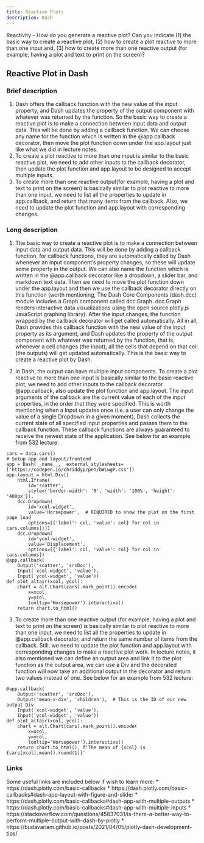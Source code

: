 ```yaml
---
title: Reactive Plots 
description: Dash
---
```



Reactivity - How do you generate a reactive plot? Can you indicate (1) the basic way to create a reactive plot, (2) how to create a plot reactive to more than one input and, (3) how to create more than one reactive output (for example, having a plot and text to print on the screen)?

## Reactive Plot in Dash
### Brief description
(1) Dash offers the callback function with the new value of the input property, and Dash updates the property of the output component with whatever was returned by the function. So the basic way to create a reactive plot is to make a connection between input data and output data. This will be done by adding a callback function. We can choose any name for the function which is written in the @app.callback decorator, then move the plot function down under the app.layout just like what we did in lecture notes.
(2) To create a plot reactive to more than one input is similar to the basic reactive plot, we need to add other inputs to the callback decorator, then update the plot function and app.layout to be designed to accept multiple inputs.
(3) To create more than one reactive output(for example, having a plot and text to print on the screen) is basically similar to plot reactive to more than one input, we need to list all the properties to update in app.callback, and return that many items from the callback. Also, we need to update the plot function and app.layout with corresponding changes.

### Long description
(1) The basic way to create a reactive plot is to make a connection between input data and output data. This will be done by adding a callback function, for callback functions, they are automatically called by Dash whenever an input component's property changes, so these will update some property in the output. We can also name the function which is written in the @app.callback decorator like a dropdown, a slider bar, and markdown text data. Then we need to move the plot function down under the app.layout and then we use the callback decorator directly on this function (worth mentioning, The Dash Core Components (dash.dcc) module includes a Graph component called dcc.Graph. dcc.Graph renders interactive data visualizations using the open source plotly.js JavaScript graphing library). After the input changes, the function wrapped by the callback decorator will get called automatically. All in all, Dash provides this callback function with the new value of the input property as its argument, and Dash updates the property of the output component with whatever was returned by the function, that is, whenever a cell changes (the input), all the cells that depend on that cell (the outputs) will get updated automatically. This is the basic way to create a reactive plot by Dash.

(2) In Dash, the output can have multiple input components. To create a plot reactive to more than one input is basically similar to the basic reactive plot, we need to add other inputs to the callback decorator @app.callback, also update the plot function and app.layout. The input arguments of the callback are the current value of each of the input properties, in the order that they were specified. This is worth mentioning when a Input updates once (i.e. a user can only change the value of a single Dropdown in a given moment), Dash collects the current state of all specified input properties and passes them to the callback function. These callback functions are always guaranteed to receive the newest state of the application. See below for an example from 532 lecture:
```
cars = data.cars()
# Setup app and layout/frontend
app = Dash(__name__,  external_stylesheets=['https://codepen.io/chriddyp/pen/bWLwgP.css'])
app.layout = html.Div([
    html.Iframe(
        id='scatter',
        style={'border-width': '0', 'width': '100%', 'height': '400px'}),
    dcc.Dropdown(
        id='xcol-widget',
        value='Horsepower',  # REQUIRED to show the plot on the first page load
        options=[{'label': col, 'value': col} for col in cars.columns])])
    dcc.Dropdown(
        id='ycol-widget',
        value='Displacement',
        options=[{'label': col, 'value': col} for col in cars.columns])
@app.callback(
    Output('scatter', 'srcDoc'),
    Input('xcol-widget', 'value'),
    Input('ycol-widget', 'value'))
def plot_altair(xcol, ycol):
    chart = alt.Chart(cars).mark_point().encode(
        x=xcol,
        y=ycol,
        tooltip='Horsepower').interactive()
    return chart.to_html()
```
(3)  To create more than one reactive output (for example, having a plot and text to print on the screen) is basically similar to plot reactive to more than one input, we need to list all the properties to update in @app.callback decorator, and return the same number of items from the callback. Still, we need to update the plot function and app.layout with corresponding changes to make a reactive plot work. In lecture notes, it also mentioned we can define an output area and link it to the plot function as the output area, we can use a Div and the decorated function will now take an additional output in the decorator and return two values instead of one. See below for an example from 532 lecture:
```
@app.callback(
    Output('scatter', 'srcDoc'),
    Output('mean-x-div', 'children'),  # This is the ID of our new output Div
    Input('xcol-widget', 'value'),
    Input('ycol-widget', 'value'))
def plot_altair(xcol, ycol):
    chart = alt.Chart(cars).mark_point().encode(
        x=xcol,
        y=ycol,
        tooltip='Horsepower').interactive()
    return chart.to_html(), f'The mean of {xcol} is {cars[xcol].mean().round(1)}'
```
### Links
Some useful links are included below if wish to learn more:
* https://dash.plotly.com/basic-callbacks
* https://dash.plotly.com/basic-callbacks#dash-app-layout-with-figure-and-slider
* https://dash.plotly.com/basic-callbacks#dash-app-with-multiple-outputs
* https://dash.plotly.com/basic-callbacks#dash-app-with-multiple-inputs
* https://stackoverflow.com/questions/45837031/is-there-a-better-way-to-perform-multiple-output-with-dash-by-plotly
* https://budavariam.github.io/posts/2021/04/05/plotly-dash-development-tips/
